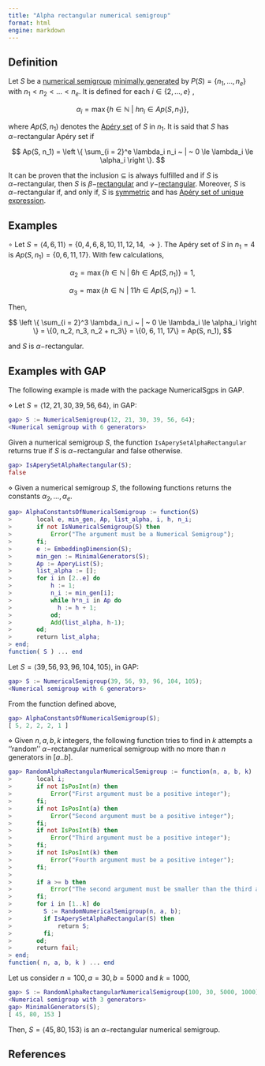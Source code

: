 ```yaml
---
title: "Alpha rectangular numerical semigroup"
format: html
engine: markdown
---
```


<!-- Classes-of-complete-intersection-NS -->

## Definition

Let $S$ be a [numerical semigroup](../Basic-concepts/Numerical-semigroup.qmd) [minimally generated](../Basic-concepts/Minimal-set-of-generators.qmd) by $P(S) = \{n_1, \ldots, n_e\}$ with $n_1 < n_2 < \ldots < n_e$. It is defined for each $i \in \{2, \ldots, e\}$ ,

$$
\alpha_i = \max \{h \in \mathbb{N} ~ | ~ h n_i \in Ap(S, n_1) \},
$$

where $Ap(S, n_1)$ denotes the [Apéry set](../Basic-concepts/Apery-set.qmd) of $S$ in $n_1$. It is said that $S$ has $\alpha-$rectangular Apéry set if

$$
Ap(S, n_1) = \left \{ \sum_{i = 2}^e \lambda_i n_i ~ | ~ 0 \le \lambda_i \le \alpha_i \right \}.
$$

It can be proven that the inclusion $\subseteq$ is always fulfilled and if $S$ is $\alpha-$rectangular, then $S$ is $\beta-$[rectangular](NS-beta-rectangular.qmd) and $\gamma-$[rectangular](NS-gamma-rectangular.qmd). Moreover, $S$ is $\alpha-$rectangular if, and only if, $S$ is [symmetric](NS-symmetric.qmd) and has [Apéry set of unique expression](NS-Apery-set.qmd).

## Examples

$\circ$ Let $S = \langle 4, 6, 11 \rangle = \{0, 4, 6, 8, 10, 11, 12, 14, \rightarrow\}$. The Apéry set of $S$ in $n_1 = 4$ is $Ap(S, n_1) = \{0, 6, 11, 17\}$. With few calculations,

$$
\alpha_2 = \max \{h \in \mathbb{N} ~ | ~ 6h \in Ap(S, n_1) \} = 1,
$$

$$
\alpha_3 = \max \{h \in \mathbb{N} ~ | ~ 11h \in Ap(S, n_1) \} = 1.
$$

Then,

$$
\left \{ \sum_{i = 2}^3 \lambda_i n_i ~ | ~ 0 \le \lambda_i \le \alpha_i \right \} = \{0, n_2, n_3, n_2 + n_3\} = \{0, 6, 11, 17\} = Ap(S, n_1),
$$

and $S$ is $\alpha-$rectangular.

## Examples with GAP

The following example is made with the package NumericalSgps in GAP.

$\diamond$ Let $S = \langle 12, 21, 30, 39, 56, 64 \rangle$, in GAP:

``` gap
gap> S := NumericalSemigroup(12, 21, 30, 39, 56, 64);
<Numerical semigroup with 6 generators>
```

Given a numerical semigroup $S$, the function `IsAperySetAlphaRectangular` returns true if $S$ is $\alpha-$rectangular and false otherwise.

``` gap
gap> IsAperySetAlphaRectangular(S);
false
```

$\diamond$ Given a numerical semigroup $S$, the following functions returns the constants $\alpha_2, \ldots, \alpha_e$.

``` gap
gap> AlphaConstantsOfNumericalSemigroup := function(S)
>       local e, min_gen, Ap, list_alpha, i, h, n_i;
>       if not IsNumericalSemigroup(S) then
>           Error("The argument must be a Numerical Semigroup");
>       fi;
>       e := EmbeddingDimension(S);
>       min_gen := MinimalGenerators(S);
>       Ap := AperyList(S);
>       list_alpha := [];
>       for i in [2..e] do
>           h := 1;
>           n_i := min_gen[i];
>           while h*n_i in Ap do
>             h := h + 1;
>           od;
>           Add(list_alpha, h-1);
>       od;
>       return list_alpha;
> end;
function( S ) ... end
```

Let $S = \langle 39, 56, 93, 96, 104, 105 \rangle$, in GAP:

``` gap
gap> S := NumericalSemigroup(39, 56, 93, 96, 104, 105);
<Numerical semigroup with 6 generators>
```

From the function defined above,

``` gap
gap> AlphaConstantsOfNumericalSemigroup(S);
[ 5, 2, 2, 2, 1 ]
```

$\diamond$ Given $n,a,b,k$ integers, the following function tries to find in $k$ attempts a ''random'' $\alpha-$rectangular numerical semigroup with no more than $n$ generators in $[a..b]$.

``` gap
gap> RandomAlphaRectangularNumericalSemigroup := function(n, a, b, k)
>       local i;
>       if not IsPosInt(n) then
>           Error("First argument must be a positive integer");
>       fi;
>       if not IsPosInt(a) then
>           Error("Second argument must be a positive integer");
>       fi;
>       if not IsPosInt(b) then
>           Error("Third argument must be a positive integer");
>       fi;
>       if not IsPosInt(k) then
>           Error("Fourth argument must be a positive integer");
>       fi;
> 
>       if a >= b then
>           Error("The second argument must be smaller than the third argument");
>       fi;
>       for i in [1..k] do
>         S := RandomNumericalSemigroup(n, a, b);
>         if IsAperySetAlphaRectangular(S) then
>             return S;
>         fi;
>       od;
>       return fail;
> end;
function( n, a, b, k ) ... end
```

Let us consider $n = 100, a = 30, b = 5000$ and $k = 1000$,

``` gap
gap> S := RandomAlphaRectangularNumericalSemigroup(100, 30, 5000, 1000);
<Numerical semigroup with 3 generators>
gap> MinimalGenerators(S);
[ 45, 80, 153 ]
```

Then, $S = \langle 45, 80, 153 \rangle$ is an $\alpha-$rectangular numerical semigroup.

## References
